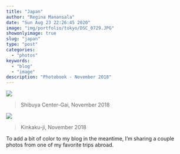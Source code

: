 ```yaml
---
title: "Japan"
author: "Regina Manansala"
date: "Sun Aug 23 22:26:45 2020"
image: "img/portfolio/tokyo/DSC_0729.JPG"
showonlyimage: true
slug: "japan"
type: "post"
categories:
  - "photos"
keywords: 
  - "blog"
  - "image"
description: "Photobook - November 2018"
---
```


![](/img/portfolio/tokyo/DSC_0729.JPG)

> Shibuya Center-Gai, November 2018

![](/img/portfolio/tokyo/DSC_0277.JPG)

> Kinkaku-ji, November 2018

To add a bit of color to my blog in the meantime, I'm sharing a couple photos from one of my favorite trips abroad.
